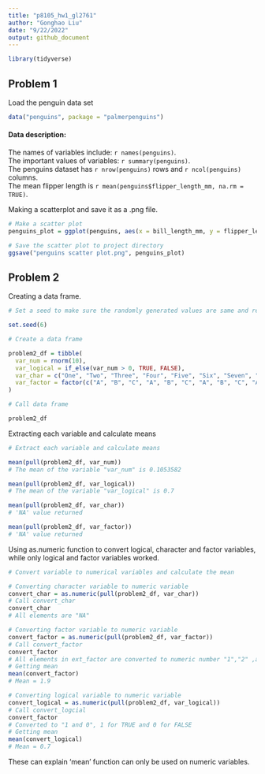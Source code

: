 ```yaml
---
title: "p8105_hw1_gl2761"
author: "Gonghao Liu"
date: "9/22/2022"
output: github_document
---
```


```r
library(tidyverse)
```

## Problem 1

Load the penguin data set

```r
data("penguins", package = "palmerpenguins")
```

#### Data description:
The names of variables include: `r names(penguins)`.  
The important values of variables: `r summary(penguins)`.  
The penguins dataset has `r nrow(penguins)` rows and `r ncol(penguins)` columns.  
The mean flipper length is `r mean(penguins$flipper_length_mm, na.rm = TRUE)`.  

Making a scatterplot and save it as a .png file.

```r

# Make a scatter plot
penguins_plot = ggplot(penguins, aes(x = bill_length_mm, y = flipper_length_mm, color = species)) + geom_point()

# Save the scatter plot to project directory
ggsave("penguins scatter plot.png", penguins_plot)

```

## Problem 2

Creating a data frame.

```r

# Set a seed to make sure the randomly generated values are same and reproducible

set.seed(6)

# Create a data frame

problem2_df = tibble(
  var_num = rnorm(10),
  var_logical = if_else(var_num > 0, TRUE, FALSE),
  var_char = c("One", "Two", "Three", "Four", "Five", "Six", "Seven", "Eight", "Nine", "Ten"),
  var_factor = factor(c("A", "B", "C", "A", "B", "C", "A", "B", "C", "A"))
)

# Call data frame

problem2_df

```

Extracting each variable and calculate means

```r

# Extract each variable and calculate means

mean(pull(problem2_df, var_num))
# The mean of the variable "var_num" is 0.1053582

mean(pull(problem2_df, var_logical))
# The mean of the variable "var_logical" is 0.7

mean(pull(problem2_df, var_char))
# 'NA' value returned

mean(pull(problem2_df, var_factor))
# 'NA' value returned

```

Using as.numeric function to convert logical, character and factor variables, while only logical and factor variables worked.

```r

# Convert variable to numerical variables and calculate the mean

# Converting character variable to numeric variable
convert_char = as.numeric(pull(problem2_df, var_char))
# Call convert_char
convert_char
# All elements are "NA"

# Converting factor variable to numeric variable
convert_factor = as.numeric(pull(problem2_df, var_factor))
# Call convert_factor
convert_factor
# All elements in ext_factor are converted to numeric number "1","2" ,and "3"
# Getting mean
mean(convert_factor)
# Mean = 1.9

# Converting logical variable to numeric variable
convert_logical = as.numeric(pull(problem2_df, var_logical))
# Call convert_logcial
convert_factor
# Converted to "1 and 0", 1 for TRUE and 0 for FALSE
# Getting mean
mean(convert_logical)
# Mean = 0.7

```

These can explain 'mean' function can only be used on numeric variables.